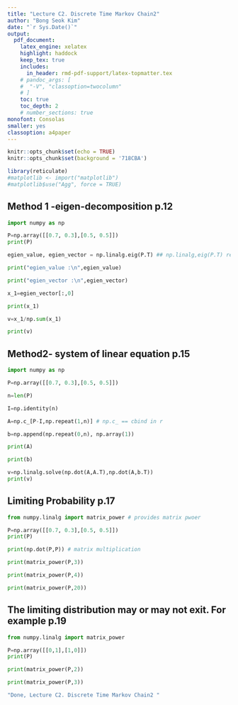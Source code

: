 ```yaml
---
title: "Lecture C2. Discrete Time Markov Chain2"  
author: "Bong Seok Kim"  
date: "`r Sys.Date()`"  
output:   
  pdf_document:  
    latex_engine: xelatex
    highlight: haddock  
    keep_tex: true  
    includes:
      in_header: rmd-pdf-support/latex-topmatter.tex
    # pandoc_args: [
    #  "-V", "classoption=twocolumn"
    # ]
    toc: true   
    toc_depth: 2  
    # number_sections: true  
monofont: Consolas
smaller: yes
classoption: a4paper
---
```


```r
knitr::opts_chunk$set(echo = TRUE)
knitr::opts_chunk$set(background = '718CBA')  
```

```r
library(reticulate)
#matplotlib <- import("matplotlib")
#matplotlib$use("Agg", force = TRUE)
```

## Method 1 -eigen-decomposition p.12

```python
import numpy as np

P=np.array([[0.7, 0.3],[0.5, 0.5]])
print(P)
```

```python

egien_value, egien_vector = np.linalg.eig(P.T) ## np.linalg,eig(P.T) returns egien_value, egienvector for P^t

print("egien_value :\n",egien_value)

print("egien_vector :\n",egien_vector)

```


```python

x_1=egien_vector[:,0]

print(x_1)

```

```python

v=x_1/np.sum(x_1)

print(v)

```

\newpage

## Method2- system of linear equation p.15

```python
import numpy as np

P=np.array([[0.7, 0.3],[0.5, 0.5]])

n=len(P)

I=np.identity(n)

A=np.c_[P-I,np.repeat(1,n)] # np.c_ == cbind in r

b=np.append(np.repeat(0,n), np.array(1))

print(A)
```


```python
print(b)
```


```python
v=np.linalg.solve(np.dot(A,A.T),np.dot(A,b.T))
print(v)
```

\newpage

## Limiting Probability p.17

```python
from numpy.linalg import matrix_power # provides matrix pwoer

P=np.array([[0.7, 0.3],[0.5, 0.5]])
print(P)
```


```python
print(np.dot(P,P)) # matrix multiplication
```


```python
print(matrix_power(P,3))
```


```python
print(matrix_power(P,4))
```


```python
print(matrix_power(P,20))
```

\newpage

## The limiting distribution may or may not exit. For example p.19


```python
from numpy.linalg import matrix_power

P=np.array([[0,1],[1,0]])
print(P)

```


```python
print(matrix_power(P,2))
```



```python
print(matrix_power(P,3))
```





```r
"Done, Lecture C2. Discrete Time Markov Chain2 "
```